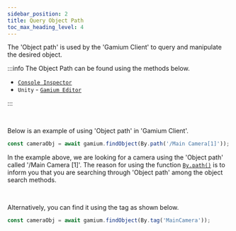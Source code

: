 ```yaml
---
sidebar_position: 2
title: Query Object Path
toc_max_heading_level: 4
---
```



The 'Object path' is used by the 'Gamium Client' to query and manipulate the desired object.

:::info
The Object Path can be found using the methods below.

- [`Console Inspector`](/host-and-device/device/streaming-and-remote-control/game-ui-inspector)
- `Unity` - [`Gamium Editor`](../gamium-engine/unity/query-objects)

:::

<br />

Below is an example of using 'Object path' in 'Gamium Client'.

<Tabs groupId="language" defaultValue="ts">
<TabItem value="ts" label="TypeScript" default> 

```ts
const cameraObj = await gamium.findObject(By.path('/Main Camera[1]'));
```

</TabItem>
</Tabs>

In the example above, we are looking for a camera using the 'Object path' called '/Main Camera [1]'. The reason for using the function [`By.path()`](api/client/typescript/classes/by) is to inform you that you are searching through 'Object path' among the object search methods.

<br />

Alternatively, you can find it using the tag as shown below.

<Tabs groupId="language" defaultValue="ts">
<TabItem value="ts" label="TypeScript" default> 

```ts
const cameraObj = await gamium.findObject(By.tag('MainCamera'));
```

</TabItem>
</Tabs>
